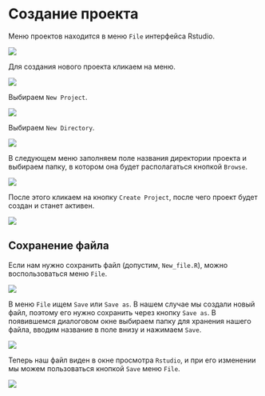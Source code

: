 # Создание проекта

Меню проектов находится в меню `File` интерфейса Rstudio.

![](images/03-create-project-1.png)

Для создания нового проекта кликаем на меню.

![](images/03-create-project-2.png)

Выбираем `New Project`.

![](images/03-create-project-3.png)

Выбираем `New Directory`.

![](images/03-create-project-4.png)

В следующем меню заполняем поле названия директории проекта и выбираем папку, в котором она будет располагаться кнопкой `Browse`.

![](images/03-create-project-5.png)

После этого кликаем на кнопку `Create Project`, после чего проект будет создан и станет активен.

![](images/03-create-project-6.png)

## Сохранение файла

Если нам нужно сохранить файл (допустим, `New_file.R`), можно воспользоваться меню `File`.

![](images/03-create-project-7.png)

В меню `File` ищем `Save` или `Save as`. В нашем случае мы создали новый файл, поэтому его нужно сохранить через кнопку `Save as`. В появившемся диалоговом окне выбираем папку для хранения нашего файла, вводим название в поле внизу и нажимаем `Save`.

![](images/03-create-project-8.png)

Теперь наш файл виден в окне просмотра `Rstudio`, и при его изменении мы можем пользоваться кнопкой `Save` меню `File`.

![](images/03-create-project-9.png)

